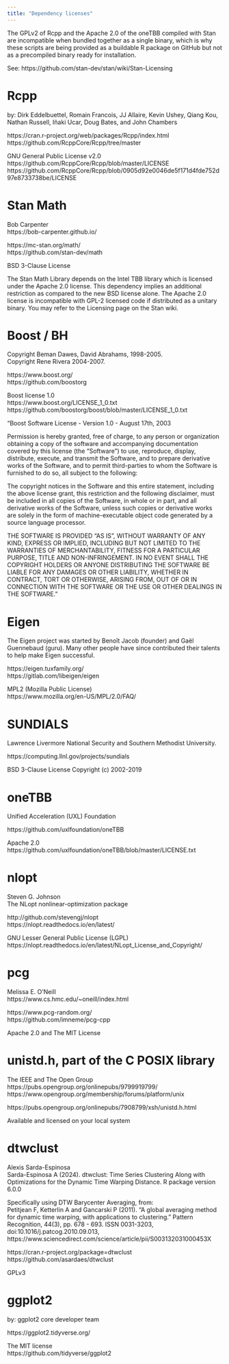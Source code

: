 ```yaml
---
title: "Dependency licenses"
---
```


The GPLv2 of Rcpp and the Apache 2.0 of the oneTBB compiled with Stan are incompatible when bundled together as a single binary, which is why these scripts are being provided as a buildable R package on GitHub but not as a precompiled binary ready for installation. 

See: https://github.com/stan-dev/stan/wiki/Stan-Licensing

<h1> Rcpp </h1>

by: Dirk Eddelbuettel, Romain Francois, JJ Allaire, Kevin Ushey, Qiang Kou, Nathan Russell, Iñaki Ucar, Doug Bates, and John Chambers

https://cran.r-project.org/web/packages/Rcpp/index.html  
https://github.com/RcppCore/Rcpp/tree/master

GNU General Public License v2.0  
https://github.com/RcppCore/Rcpp/blob/master/LICENSE  
https://github.com/RcppCore/Rcpp/blob/0905d92e0046de5f171d4fde752d97e8733738be/LICENSE

<h1> Stan Math </h1>

Bob Carpenter  
https://bob-carpenter.github.io/

https://mc-stan.org/math/  
https://github.com/stan-dev/math

BSD 3-Clause License  

The Stan Math Library depends on the Intel TBB library which is licensed under the Apache 2.0 license. This dependency implies an additional restriction as compared to the new BSD license alone. The Apache 2.0 license is incompatible with GPL-2 licensed code if distributed as a unitary binary. You may refer to the Licensing page on the Stan wiki. 

<h1> Boost / BH </h1>

Copyright Beman Dawes, David Abrahams, 1998-2005.  
Copyright Rene Rivera 2004-2007.

https://www.boost.org/  
https://github.com/boostorg

Boost license 1.0  
https://www.boost.org/LICENSE_1_0.txt  
https://github.com/boostorg/boost/blob/master/LICENSE_1_0.txt

"Boost Software License - Version 1.0 - August 17th, 2003

Permission is hereby granted, free of charge, to any person or organization
obtaining a copy of the software and accompanying documentation covered by
this license (the "Software") to use, reproduce, display, distribute,
execute, and transmit the Software, and to prepare derivative works of the
Software, and to permit third-parties to whom the Software is furnished to
do so, all subject to the following:

The copyright notices in the Software and this entire statement, including
the above license grant, this restriction and the following disclaimer,
must be included in all copies of the Software, in whole or in part, and
all derivative works of the Software, unless such copies or derivative
works are solely in the form of machine-executable object code generated by
a source language processor.

THE SOFTWARE IS PROVIDED "AS IS", WITHOUT WARRANTY OF ANY KIND, EXPRESS OR
IMPLIED, INCLUDING BUT NOT LIMITED TO THE WARRANTIES OF MERCHANTABILITY,
FITNESS FOR A PARTICULAR PURPOSE, TITLE AND NON-INFRINGEMENT. IN NO EVENT
SHALL THE COPYRIGHT HOLDERS OR ANYONE DISTRIBUTING THE SOFTWARE BE LIABLE
FOR ANY DAMAGES OR OTHER LIABILITY, WHETHER IN CONTRACT, TORT OR OTHERWISE,
ARISING FROM, OUT OF OR IN CONNECTION WITH THE SOFTWARE OR THE USE OR OTHER
DEALINGS IN THE SOFTWARE."

<h1> Eigen </h1>

The Eigen project was started by Benoît Jacob (founder) and Gaël Guennebaud (guru). Many other people have since contributed their talents to help make Eigen successful.

https://eigen.tuxfamily.org/  
https://gitlab.com/libeigen/eigen

MPL2 (Mozilla Public License)  
https://www.mozilla.org/en-US/MPL/2.0/FAQ/

<h1> SUNDIALS </h1>

Lawrence Livermore National Security and Southern Methodist University.

https://computing.llnl.gov/projects/sundials

BSD 3-Clause License Copyright (c) 2002-2019

<h1> oneTBB </h1>

Unified Acceleration (UXL) Foundation

https://github.com/uxlfoundation/oneTBB

Apache 2.0  
https://github.com/uxlfoundation/oneTBB/blob/master/LICENSE.txt

<h1> nlopt </h1>

Steven G. Johnson  
The NLopt nonlinear-optimization package 

http://github.com/stevengj/nlopt  
https://nlopt.readthedocs.io/en/latest/

GNU Lesser General Public License (LGPL)  
https://nlopt.readthedocs.io/en/latest/NLopt_License_and_Copyright/

<h1> pcg </h1>

Melissa E. O'Neill  
https://www.cs.hmc.edu/~oneill/index.html

https://www.pcg-random.org/  
https://github.com/imneme/pcg-cpp

Apache 2.0 and The MIT License

<h1> unistd.h, part of the C POSIX library </h1>

The IEEE and The Open Group  
https://pubs.opengroup.org/onlinepubs/9799919799/  
https://www.opengroup.org/membership/forums/platform/unix

https://pubs.opengroup.org/onlinepubs/7908799/xsh/unistd.h.html

Available and licensed on your local system

<h1> dtwclust </h1>

Alexis Sarda-Espinosa  
Sarda-Espinosa A (2024). dtwclust: Time Series Clustering Along with Optimizations for the Dynamic Time Warping Distance. R package version 6.0.0

Specifically using DTW Barycenter Averaging, from:  
Petitjean F, Ketterlin A and Gancarski P (2011). “A global averaging method for dynamic time warping, with applications to clustering.” Pattern Recognition, 44(3), pp. 678 - 693. ISSN 0031-3203, doi:10.1016/j.patcog.2010.09.013, https://www.sciencedirect.com/science/article/pii/S003132031000453X

https://cran.r-project.org/package=dtwclust  
https://github.com/asardaes/dtwclust

GPLv3

<h1> ggplot2 </h1>

by: ggplot2 core developer team

https://ggplot2.tidyverse.org/

The MIT license  
https://github.com/tidyverse/ggplot2
